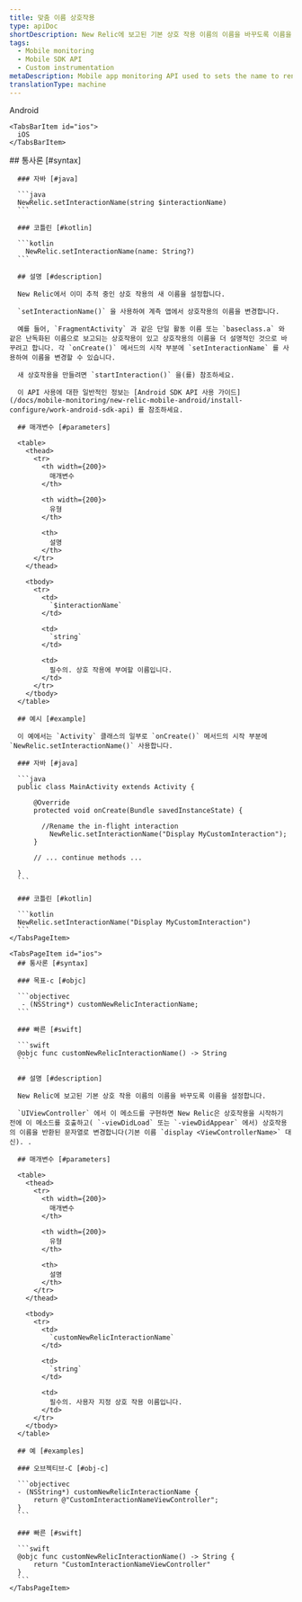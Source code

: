```yaml
---
title: 맞춤 이름 상호작용
type: apiDoc
shortDescription: New Relic에 보고된 기본 상호 작용 이름의 이름을 바꾸도록 이름을 설정합니다.
tags:
  - Mobile monitoring
  - Mobile SDK API
  - Custom instrumentation
metaDescription: Mobile app monitoring API used to sets the name to rename default interaction names reported to New Relic.
translationType: machine
---
```


<Tabs>
  <TabsBar>
    <TabsBarItem id="android">
      Android
    </TabsBarItem>

    <TabsBarItem id="ios">
      iOS
    </TabsBarItem>
  </TabsBar>

  <TabsPages>
    <TabsPageItem id="android">
      ## 통사론 [#syntax]

      ### 자바 [#java]

      ```java
      NewRelic.setInteractionName(string $interactionName)
      ```

      ### 코틀린 [#kotlin]

      ```kotlin
        NewRelic.setInteractionName(name: String?)
      ```

      ## 설명 [#description]

      New Relic에서 이미 추적 중인 상호 작용의 새 이름을 설정합니다.

      `setInteractionName()` 을 사용하여 계측 앱에서 상호작용의 이름을 변경합니다.

      예를 들어, `FragmentActivity` 과 같은 단일 활동 이름 또는 `baseclass.a` 와 같은 난독화된 이름으로 보고되는 상호작용이 있고 상호작용의 이름을 더 설명적인 것으로 바꾸려고 합니다. 각 `onCreate()` 메서드의 시작 부분에 `setInteractionName` 를 사용하여 이름을 변경할 수 있습니다.

      새 상호작용을 만들려면 `startInteraction()` 을(를) 참조하세요.

      이 API 사용에 대한 일반적인 정보는 [Android SDK API 사용 가이드](/docs/mobile-monitoring/new-relic-mobile-android/install-configure/work-android-sdk-api) 를 참조하세요.

      ## 매개변수 [#parameters]

      <table>
        <thead>
          <tr>
            <th width={200}>
              매개변수
            </th>

            <th width={200}>
              유형
            </th>

            <th>
              설명
            </th>
          </tr>
        </thead>

        <tbody>
          <tr>
            <td>
              `$interactionName`
            </td>

            <td>
              `string`
            </td>

            <td>
              필수의. 상호 작용에 부여할 이름입니다.
            </td>
          </tr>
        </tbody>
      </table>

      ## 예시 [#example]

      이 예에서는 `Activity` 클래스의 일부로 `onCreate()` 메서드의 시작 부분에 `NewRelic.setInteractionName()` 사용합니다.

      ### 자바 [#java]

      ```java
      public class MainActivity extends Activity {

          @Override
          protected void onCreate(Bundle savedInstanceState) {

          	//Rename the in-flight interaction
              NewRelic.setInteractionName("Display MyCustomInteraction");
          }

          // ... continue methods ...

      }
      ```

      ### 코틀린 [#kotlin]

      ```kotlin
      NewRelic.setInteractionName("Display MyCustomInteraction")
      ```
    </TabsPageItem>

    <TabsPageItem id="ios">
      ## 통사론 [#syntax]

      ### 목표-c [#objc]

      ```objectivec
       - (NSString*) customNewRelicInteractionName;
      ```

      ### 빠른 [#swift]

      ```swift
      @objc func customNewRelicInteractionName() -> String
      ```

      ## 설명 [#description]

      New Relic에 보고된 기본 상호 작용 이름의 이름을 바꾸도록 이름을 설정합니다.

      `UIViewController` 에서 이 메소드를 구현하면 New Relic은 상호작용을 시작하기 전에 이 메소드를 호출하고( `-viewDidLoad` 또는 `-viewDidAppear` 에서) 상호작용의 이름을 반환된 문자열로 변경합니다(기본 이름 `display <ViewControllerName>` 대신). .

      ## 매개변수 [#parameters]

      <table>
        <thead>
          <tr>
            <th width={200}>
              매개변수
            </th>

            <th width={200}>
              유형
            </th>

            <th>
              설명
            </th>
          </tr>
        </thead>

        <tbody>
          <tr>
            <td>
              `customNewRelicInteractionName`
            </td>

            <td>
              `string`
            </td>

            <td>
              필수의. 사용자 지정 상호 작용 이름입니다.
            </td>
          </tr>
        </tbody>
      </table>

      ## 예 [#examples]

      ### 오브젝티브-C [#obj-c]

      ```objectivec
      - (NSString*) customNewRelicInteractionName {
          return @"CustomInteractionNameViewController";
      }
      ```

      ### 빠른 [#swift]

      ```swift
      @objc func customNewRelicInteractionName() -> String {
          return "CustomInteractionNameViewController"
      }
      ```
    </TabsPageItem>
  </TabsPages>
</Tabs>